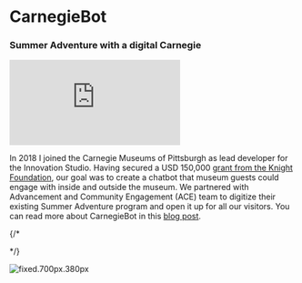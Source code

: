 # CarnegieBot

### Summer Adventure with a digital Carnegie

<iframe
  className="w-full h-64 lg:h-96"
  width={"100%"}
  src="https://www.youtube.com/embed/sBRRvjz8JcQ"
  frameBorder="0"
  allow="accelerometer; autoplay; clipboard-write; encrypted-media; gyroscope; picture-in-picture"
  allowFullScreen
></iframe>

In 2018 I joined the Carnegie Museums of Pittsburgh as lead developer for the
Innovation Studio. Having secured a USD 150,000
[grant from the Knight Foundation](https://knightfoundation.org/articles/museums-technology-new-avenues-for-wonder/),
our goal was to create a chatbot that museum guests could engage with inside and
outside the museum. We partnered with Advancement and Community Engagement (ACE)
team to digitize their existing Summer Adventure program and open it up for all
our visitors. You can read more about CarnegieBot in this
[blog post](https://studio.carnegiemuseums.org/a-chatbot-adventure-c729812571ea).

{/* <div className='w-full flex justify-center items-center'> */}

![fixed.700px.380px](/images/resume/chatbot.png)
